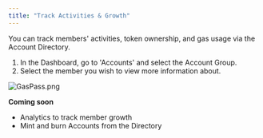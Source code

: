 ```yaml
---
title: "Track Activities & Growth"
---
```


You can track members' activities, token ownership, and gas usage via the Account Directory.

1. In the Dashboard, go to 'Accounts' and select the Account Group.
2. Select the member you wish to view more information about.

![GasPass.png](https://station-images.nyc3.digitaloceanspaces.com/6da21499-fdfe-4a4c-8820-188f0b6ca52c.png)

**Coming soon**
- Analytics to track member growth
- Mint and burn Accounts from the Directory